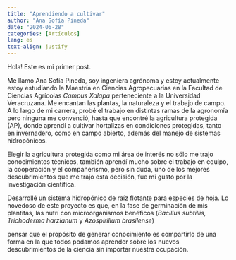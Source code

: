 ```yaml
---
title: "Aprendiendo a cultivar"
author: "Ana Sofía Pineda"
date: "2024-06-28"
categories: [Artículos]
lang: es
text-align: justify
---
```


Hola! Este es mi primer post.

Me llamo Ana Sofía Pineda, soy ingeniera agrónoma y estoy actualmente estoy estudiando la Maestría en Ciencias Agropecuarias en la Facultad de Ciencias Agrícolas *Campus Xalapa* perteneciente a la Universidad Veracruzana. Me encantan las plantas, la naturaleza y el trabajo de campo. A lo largo de mi carrera, probé el trabajo en distintas ramas de la agronomía pero ninguna me convenció, hasta que encontré la agricultura protegida (AP), donde aprendí a cultivar hortalizas en condiciones protegidas, tanto en invernadero, como en campo abierto, además del manejo de sistemas hidropónicos.

Elegir la agricultura protegida como mi área de interés no sólo me trajo conocimientos técnicos, también aprendí mucho sobre el trabajo en equipo, la cooperación y el compañerismo, pero sin duda, uno de los mejores descubrimientos que me trajo esta decisión, fue mi gusto por la investigación científica.

Desarrollé un sistema hidropónico de raíz flotante para especies de hoja. Lo novedoso de este proyecto es que, en la fase de germinación de mis plantitas, las nutrí con microorganismos benéficos (*Bacillus subtillis, Trichoderma harzianum* y *Azospirillum brasilense*)

pensar que el propósito de generar conocimiento es compartirlo de una forma en la que todos podamos aprender sobre los nuevos descubrimientos de la ciencia sin importar nuestra ocupación.
